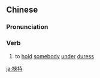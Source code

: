 {{also|挟持}}
==Chinese==
{{zh-forms|s=挟持}}

===Pronunciation===
{{zh-pron
|m=挾chí
|c=hip3 ci4
|mn=hia̍p-chhî
|cat=v
}}

===Verb===
{{zh-verb}}

# {{lb|zh|Advanced Mandarin}} to [[hold]] [[somebody]] [[under]] [[duress]]

[[ja:挾持]]